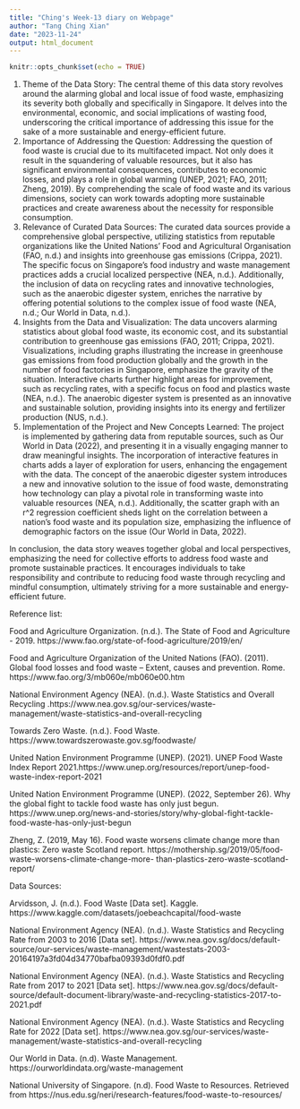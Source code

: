 ```yaml
---
title: "Ching's Week-13 diary on Webpage"
author: "Tang Ching Xian"
date: "2023-11-24"
output: html_document
---
```


```r
knitr::opts_chunk$set(echo = TRUE)
```


(1) Theme of the Data Story: The central theme of this data story revolves around the alarming global and local issue of food waste, emphasizing its severity both globally and specifically in Singapore. It delves into the environmental, economic, and social implications of wasting food, underscoring the critical importance of addressing this issue for the sake of a more sustainable and energy-efficient future.
(2) Importance of Addressing the Question: Addressing the question of food waste is crucial due to its multifaceted impact. Not only does it result in the squandering of valuable resources, but it also has significant environmental consequences, contributes to economic losses, and plays a role in global warming (UNEP, 2021; FAO, 2011; Zheng, 2019). By comprehending the scale of food waste and its various dimensions, society can work towards adopting more sustainable practices and create awareness about the necessity for responsible consumption.
(3) Relevance of Curated Data Sources: The curated data sources provide a comprehensive global perspective, utilizing statistics from reputable organizations like the United Nations’ Food and Agricultural Organisation (FAO, n.d.) and insights into greenhouse gas emissions (Crippa, 2021). The specific focus on Singapore's food industry and waste management practices adds a crucial localized perspective (NEA, n.d.). Additionally, the inclusion of data on recycling rates and innovative technologies, such as the anaerobic digester system, enriches the narrative by offering potential solutions to the complex issue of food waste (NEA, n.d.; Our World in Data, n.d.).
(4) Insights from the Data and Visualization: The data uncovers alarming statistics about global food waste, its economic cost, and its substantial contribution to greenhouse gas emissions (FAO, 2011; Crippa, 2021). Visualizations, including graphs illustrating the increase in greenhouse gas emissions from food production globally and the growth in the number of food factories in Singapore, emphasize the gravity of the situation. Interactive charts further highlight areas for improvement, such as recycling rates, with a specific focus on food and plastics waste (NEA, n.d.). The anaerobic digester system is presented as an innovative and sustainable solution, providing insights into its energy and fertilizer production (NUS, n.d.).
(5) Implementation of the Project and New Concepts Learned: The project is implemented by gathering data from reputable sources, such as Our World in Data (2022), and presenting it in a visually engaging manner to draw meaningful insights. The incorporation of interactive features in charts adds a layer of exploration for users, enhancing the engagement with the data. The concept of the anaerobic digester system introduces a new and innovative solution to the issue of food waste, demonstrating how technology can play a pivotal role in transforming waste into valuable resources (NEA, n.d.). Additionally, the scatter graph with an r^2 regression coefficient sheds light on the correlation between a nation’s food waste and its population size, emphasizing the influence of demographic factors on the issue (Our World in Data, 2022).

In conclusion, the data story weaves together global and local perspectives, emphasizing the need for collective efforts to address food waste and promote sustainable practices. It encourages individuals to take responsibility and contribute to reducing food waste through recycling and mindful consumption, ultimately striving for a more sustainable and energy-efficient future.



Reference list:

Food and Agriculture Organization. (n.d.). The State of Food and Agriculture - 2019. https://www.fao.org/state-of-food-agriculture/2019/en/

Food and Agriculture Organization of the United Nations (FAO). (2011). Global food losses and food waste – Extent, causes and prevention. Rome. https://www.fao.org/3/mb060e/mb060e00.htm


National Environment Agency (NEA). (n.d.). Waste Statistics and Overall Recycling .https://www.nea.gov.sg/our-services/waste-management/waste-statistics-and-overall-recycling

Towards Zero Waste. (n.d.). Food Waste. https://www.towardszerowaste.gov.sg/foodwaste/

United Nation Environment Programme (UNEP). (2021). UNEP Food Waste Index Report 2021.https://www.unep.org/resources/report/unep-food-waste-index-report-2021

United Nation Environment Programme (UNEP). (2022, September 26). Why the global fight to tackle food waste has only just begun. https://www.unep.org/news-and-stories/story/why-global-fight-tackle-food-waste-has-only-just-begun

Zheng, Z. (2019, May 16). Food waste worsens climate change more than plastics: Zero waste Scotland report. https://mothership.sg/2019/05/food-waste-worsens-climate-change-more- than-plastics-zero-waste-scotland-report/


Data Sources:

Arvidsson, J. (n.d.). Food Waste [Data set]. Kaggle. https://www.kaggle.com/datasets/joebeachcapital/food-waste

National Environment Agency (NEA). (n.d.). Waste Statistics and Recycling Rate from 2003 to 2016 [Data set]. https://www.nea.gov.sg/docs/default-source/our-services/waste-management/wastestats-2003-20164197a3fd04d34770bafba09393d0fdf0.pdf

National Environment Agency (NEA). (n.d.). Waste Statistics and Recycling Rate from 2017 to 2021 [Data set]. https://www.nea.gov.sg/docs/default-source/default-document-library/waste-and-recycling-statistics-2017-to-2021.pdf

National Environment Agency (NEA). (n.d.). Waste Statistics and Recycling Rate for 2022 [Data set]. https://www.nea.gov.sg/our-services/waste-management/waste-statistics-and-overall-recycling


Our World in Data. (n.d). Waste Management. 
https://ourworldindata.org/waste-management

National University of Singapore. (n.d). Food Waste to Resources. Retrieved from https://nus.edu.sg/neri/research-features/food-waste-to-resources/
